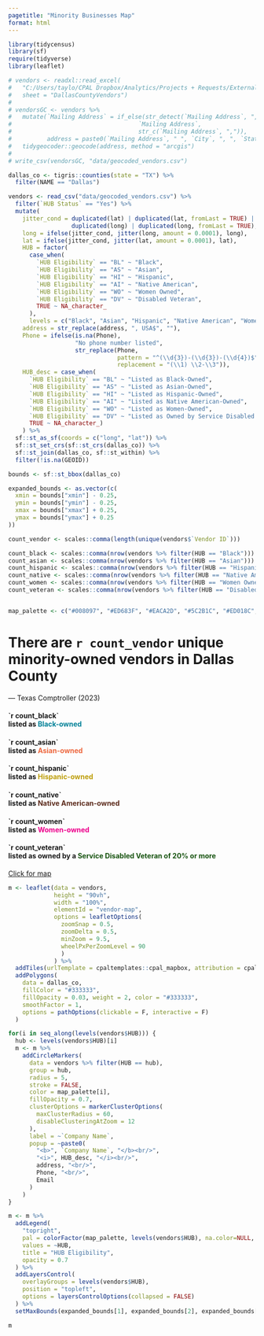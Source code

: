 ```yaml
---
pagetitle: "Minority Businesses Map"
format: html
---
```


```r

library(tidycensus)
library(sf)
require(tidyverse)
library(leaflet)

# vendors <- readxl::read_excel(
#   "C:/Users/taylo/CPAL Dropbox/Analytics/Projects + Requests/External Requests/Impact Ventures/Business by Race/Comptroller State Approved Vendors.xlsx",
#   sheet = "DallasCountyVendors")
# 
# vendorsGC <- vendors %>%
#   mutate(`Mailing Address` = if_else(str_detect(`Mailing Address`, ",$"), 
#                                    `Mailing Address`, 
#                                    str_c(`Mailing Address`, ",")),
#          address = paste0(`Mailing Address`, " ", `City`, ", ", `State`, " ", `ZIP5`, ", ", `Country`)) %>%
#   tidygeocoder::geocode(address, method = "arcgis")
# 
# write_csv(vendorsGC, "data/geocoded_vendors.csv")

dallas_co <- tigris::counties(state = "TX") %>%
  filter(NAME == "Dallas")

vendors <- read_csv("data/geocoded_vendors.csv") %>%
  filter(`HUB Status` == "Yes") %>%
  mutate(
    jitter_cond = duplicated(lat) | duplicated(lat, fromLast = TRUE) | 
                  duplicated(long) | duplicated(long, fromLast = TRUE),
    long = ifelse(jitter_cond, jitter(long, amount = 0.0001), long),
    lat = ifelse(jitter_cond, jitter(lat, amount = 0.0001), lat),
    HUB = factor(
      case_when(
        `HUB Eligibility` == "BL" ~ "Black",
        `HUB Eligibility` == "AS" ~ "Asian",
        `HUB Eligibility` == "HI" ~ "Hispanic",
        `HUB Eligibility` == "AI" ~ "Native American",
        `HUB Eligibility` == "WO" ~ "Women Owned",
        `HUB Eligibility` == "DV" ~ "Disabled Veteran",
        TRUE ~ NA_character_
      ),
      levels = c("Black", "Asian", "Hispanic", "Native American", "Women Owned", "Disabled Veteran")),
    address = str_replace(address, ", USA$", ""),
    Phone = ifelse(is.na(Phone), 
                   "No phone number listed",
                   str_replace(Phone, 
                               pattern = "^(\\d{3})-(\\d{3})-(\\d{4})$", 
                               replacement = "(\\1) \\2-\\3")),
    HUB_desc = case_when(
      `HUB Eligibility` == "BL" ~ "Listed as Black-Owned",
      `HUB Eligibility` == "AS" ~ "Listed as Asian-Owned",
      `HUB Eligibility` == "HI" ~ "Listed as Hispanic-Owned",
      `HUB Eligibility` == "AI" ~ "Listed as Native American-Owned",
      `HUB Eligibility` == "WO" ~ "Listed as Women-Owned",
      `HUB Eligibility` == "DV" ~ "Listed as Owned by Service Disabled Veteran of 20% or More",
      TRUE ~ NA_character_)
    ) %>% 
  sf::st_as_sf(coords = c("long", "lat")) %>%
  sf::st_set_crs(sf::st_crs(dallas_co)) %>%
  sf::st_join(dallas_co, sf::st_within) %>%
  filter(!is.na(GEOID))

bounds <- sf::st_bbox(dallas_co)

expanded_bounds <- as.vector(c(
  xmin = bounds["xmin"] - 0.25, 
  ymin = bounds["ymin"] - 0.25, 
  xmax = bounds["xmax"] + 0.25, 
  ymax = bounds["ymax"] + 0.25
))

count_vendor <- scales::comma(length(unique(vendors$`Vendor ID`)))

count_black <- scales::comma(nrow(vendors %>% filter(HUB == "Black")))
count_asian <- scales::comma(nrow(vendors %>% filter(HUB == "Asian")))
count_hispanic <- scales::comma(nrow(vendors %>% filter(HUB == "Hispanic")))
count_native <- scales::comma(nrow(vendors %>% filter(HUB == "Native American")))
count_women <- scales::comma(nrow(vendors %>% filter(HUB == "Women Owned")))
count_veteran <- scales::comma(nrow(vendors %>% filter(HUB == "Disabled Veteran")))


map_palette <- c("#008097", "#ED683F", "#EACA2D", "#5C2B1C", "#ED018C", "#185411")

```

::: column-screen-inset

```{=html}
<div class="mainboxbox">
<div class="mainbox">
```

:::: {.card}

```{=html}
<div class="cardbox">

<div class="left-card-col dark-col">
```

```{=html}
  <div class="card-side" style="width: 94%;">
```

# There are `r count_vendor` unique minority-owned vendors in Dallas County

```{=html}
    <div class="subtext">
      &#8212; Texas Comptroller (2023)
    </div>
  </div>
</div>
```

```{=html}
<div class="right-card-col">

  <div style="width: 3%">
  </div>

  <div class="card-side">
    
    <h4>
      <div class="rounded-outline"><b>`r count_black`</b></div> listed as <span style="color: #008097;">Black-owned</span>
    </h4>
    <h4>
      <div class="rounded-outline"><b>`r count_asian`</b></div> listed as <span style="color: #ED683F;">Asian-owned</span>
    </h4>
    <h4>
      <div class="rounded-outline"><b>`r count_hispanic`</b></div> listed as <span style="color: #bd9e0b;">Hispanic-owned</span>
    </h4>
    <h4>
      <div class="rounded-outline"><b>`r count_native`</b></div> listed as <span style="color: #5C2B1C;">Native American-owned</span>
    </h4>
    <h4>
      <div class="rounded-outline"><b>`r count_women`</b></div> listed as <span style="color: #ED018C;">Women-owned</span>
    </h4>
    <h4>
      <div class="rounded-outline"><b>`r count_veteran`</b></div> listed as owned by a <span style="color: #185411;">Service Disabled Veteran of 20% or more</span>
    </h4>

  </div>
</div>

</div>

```

::::

```{=html}

<div class="mapscroll-container">
  <a href="javascript:void(0);" class="scroll-link" onclick="scrollToMap()">
      Click for map <i class="bi bi-chevron-down"></i>
  </a>
</div>

```

```r

m <- leaflet(data = vendors, 
             height = "90vh", 
             width = "100%", 
             elementId = "vendor-map",
             options = leafletOptions(
               zoomSnap = 0.5,
               zoomDelta = 0.5,
               minZoom = 9.5,
               wheelPxPerZoomLevel = 90
               )
             ) %>%
  addTiles(urlTemplate = cpaltemplates::cpal_mapbox, attribution = cpaltemplates::cpal_leaflet) %>%
  addPolygons(
    data = dallas_co,
    fillColor = "#333333",
    fillOpacity = 0.03, weight = 2, color = "#333333",
    smoothFactor = 1,
    options = pathOptions(clickable = F, interactive = F)
  )

for(i in seq_along(levels(vendors$HUB))) {
  hub <- levels(vendors$HUB)[i]
  m <- m %>%
    addCircleMarkers(
      data = vendors %>% filter(HUB == hub),
      group = hub,
      radius = 5,
      stroke = FALSE,
      color = map_palette[i],
      fillOpacity = 0.7,
      clusterOptions = markerClusterOptions(
        maxClusterRadius = 60,
        disableClusteringAtZoom = 12
      ),
      label = ~`Company Name`,
      popup = ~paste0(
        "<b>", `Company Name`, "</b><br/>",
        "<i>", HUB_desc, "</i><br/>",
        address, "<br/>",
        Phone, "<br/>",
        Email
      )
    )
}

m <- m %>%
  addLegend(
    "topright",
    pal = colorFactor(map_palette, levels(vendors$HUB), na.color=NULL, ordered = TRUE),
    values = ~HUB,
    title = "HUB Eligibility",
    opacity = 0.7
  ) %>%
  addLayersControl(
    overlayGroups = levels(vendors$HUB),
    position = "topleft",
    options = layersControlOptions(collapsed = FALSE)
  ) %>%
  setMaxBounds(expanded_bounds[1], expanded_bounds[2], expanded_bounds[3], expanded_bounds[4])

m
```

```{=html}

<script>
function scrollToMap() {
    const element = document.getElementById('vendor-map');
    const headerOffset = 70; // height of your fixed header
    const elementPosition = element.getBoundingClientRect().top;
    const offsetPosition = elementPosition + window.pageYOffset - headerOffset;

    window.scrollTo({
        top: offsetPosition,
        behavior: 'smooth'
    });
}
</script>

```


```{=html}
</div>
</div>

```

:::